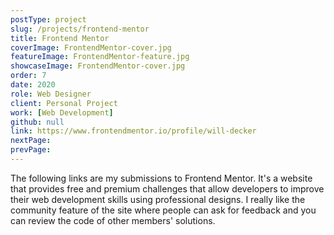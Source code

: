 ```yaml
---
postType: project
slug: /projects/frontend-mentor
title: Frontend Mentor
coverImage: FrontendMentor-cover.jpg
featureImage: FrontendMentor-feature.jpg
showcaseImage: FrontendMentor-cover.jpg
order: 7
date: 2020
role: Web Designer
client: Personal Project
work: [Web Development]
github: null
link: https://www.frontendmentor.io/profile/will-decker
nextPage:
prevPage:
---
```


The following links are my submissions to Frontend Mentor. It's a website that provides free and premium challenges that allow developers to improve their web development skills using professional designs. I really like the community feature of the site where people can ask for feedback and you can review the code of other members' solutions.
